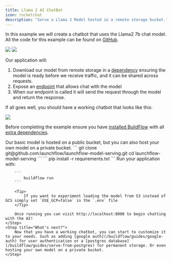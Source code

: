 ```yaml
---
title: Llama 2 AI ChatBot
icon: rocketchat
description: "Serve a Llama 2 Model hosted in a remote storage bucket."
---
```


In this example we will create a chatbot that uses the Llama2 7b chat model. All the code for this example can be found on [GitHub](https://github.com/launchflow/launchflow-model-serving).

<img className="block dark:hidden" src="/images/model-serving-design-light.gif" />
<img className="hidden dark:block" src="/images/model-serving-design-dark.gif" />

Our application will:
1. Download our model from remote storage in a [dependency](/buildflow/programming-guide/dependencies) ensuring the model is ready before we receive traffic, and it can be shared across requests.
2. Expose an [endpoint](/buildflow/programming-guide/endpoints) that allows chat with the model
3. When our endpoint is called it will send the request through the model and return the response.

If all goes well, you should have a working chatbot that looks like this:

<img src="/images/chat.gif" />

Before completing the example ensure you have [installed BuildFlow](/buildflow/programming-guide/install)
with all [extra dependencies](/buildflow/programming-guide/install#extra-dependencies).

<Tip>
    Our basic model is hosted on a public bucket, but you can also host your own model on a private bucket.
</Tip>

<Steps>
    <Step title="Clone the GitHub Repo">
    ```
    git clone git@github.com:launchflow/launchflow-model-serving.git
    cd launchflow-model-serving
    ```
    </Step>
    <Step title="Install your requirements">
        ```
            pip install -r requirements.txt
        ```
    </Step>
    <Step title="Run your application">
        Run your application with:

        ```
            buildflow run
        ```

        <Tip>
            If you want to experiment loading the model from S3 instead of GCS simply set `USE_GCP=false` in the `.env` file
        </Tip>

        Once running you can visit http://localhost:8000 to begin chatting with the AI!
    </Step>
    <Step title="What's next?">
        Now that you have a working chatbot, you can start to customize it to your needs. Such as adding [google auth](/buildflow/guides/google-auth) for user authentication or a [postgres database](/buildflow/guides/serve-from-postgres) for permanent storage. Or even hosting your own model on a private bucket.
    </Step>
</Steps>